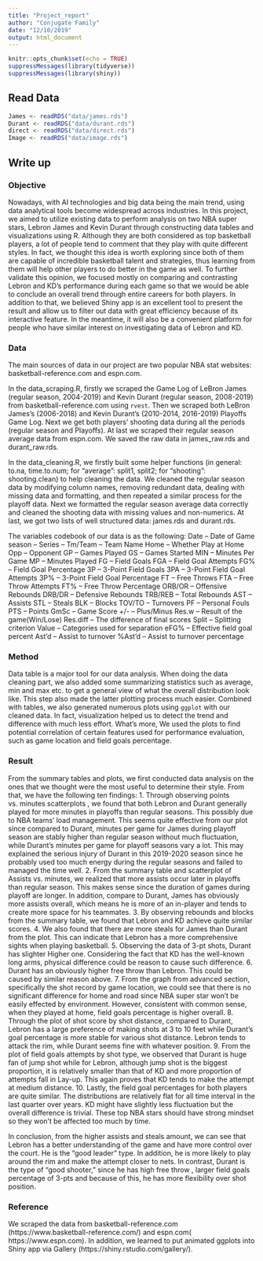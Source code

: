 ```yaml
---
title: "Project_report"
author: "Conjugate Family"
date: "12/10/2019"
output: html_document
---
```


```r
knitr::opts_chunk$set(echo = TRUE)
suppressMessages(library(tidyverse))
suppressMessages(library(shiny))
```

## Read Data

```r
James <- readRDS("data/james.rds")
Durant <- readRDS("data/durant.rds")
direct <- readRDS("data/direct.rds")
Image <- readRDS("data/image.rds")
```


## Write up

### Objective 
Nowadays, with AI technologies and big data being the main trend, using data analytical tools become widespread across industries. In this project, we aimed to utilize existing data to perform analysis on two NBA super stars, Lebron James and Kevin Durant through constructing data tables and visualizations using R. Although they are both considered as top basketball players, a lot of people tend to comment that they play with quite different styles. In fact, we thought this idea is worth exploring since both of them are capable of incredible basketball talent and strategies, thus learning from them will help other players to do better in the game as well. To further validate this opinion, we focused mostly on comparing and contrasting Lebron and KD’s performance during each game so that we would be able to conclude an overall trend through entire careers for both players.  In addition to that, we believed Shiny app is an excellent tool to present the result and allow us to filter out data with great efficiency because of its interactive feature. In the meantime, it will also be a convenient platform for people who have similar interest on investigating data of Lebron and KD.


### Data

The main sources of data in our project are two popular NBA stat websites: basketball-reference.com and espn.com.

In the data_scraping.R, firstly we scraped the Game Log of LeBron James (regular season, 2004-2019) and Kevin Durant (regular season, 2008-2019) from basketball-reference.com using `rvest`. Then we scraped both LeBron James's (2006-2018) and Kevin Durant's (2010-2014, 2016-2019) Playoffs Game Log. Next we get both players' shooting data during all the periods (regular season and Playoffs). At last we scraped their regular season average data from espn.com. We saved the raw data in james_raw.rds and durant_raw.rds.

In the data_cleaning.R, we firstly built some helper functions (in general: to.na, time.to.num; for "average": split1, split2; for "shooting": shooting.clean) to help cleaning the data. We cleaned the regular season data by modifying column names, removing redundant data, dealing with missing data and formatting, and then repeated a similar process for the playoff data. Next we formatted the regular season average data correctly and cleaned the shooting data with missing values and non-numerics. At last, we got two lists of well structured data: james.rds and durant.rds.

The variables codebook of our data is as the following:
Date -- Date of Game
season -- 
Series -- 
Tm/Team -- Team Name
Home -- Whether Play at Home
Opp -- Opponent
GP -- Games Played
GS -- Games Started
MIN -- Minutes Per Game
MP -- Minutes Played
FG -- Field Goals
FGA -- Field Goal Attempts
FG% -- Field Goal Percentage
3P -- 3-Point Field Goals
3PA -- 3-Point Field Goal Attempts
3P% -- 3-Point Field Goal Percentage
FT -- Free Throws
FTA -- Free Throw Attempts
FT% -- Free Throw Percentage
ORB/OR -- Offensive Rebounds
DRB/DR -- Defensive Rebounds
TRB/REB -- Total Rebounds
AST -- Assists
STL -- Steals
BLK -- Blocks
TOV/TO -- Turnovers
PF -- Personal Fouls
PTS -- Points
GmSc -- Game Score
+/- -- Plus/Minus
Res.w -- Result of the game(Win/Lose)
Res.diff -- The difference of final scores
Split -- Splitting criterion
Value -- Categories used for separation
eFG% -- Effective field goal percent 
Ast'd -- Assist to turnover 
%Ast'd -- Assist to turnover percentage

### Method
Data table is a major tool for our data analysis. When doing the data cleaning part, we also added some summarizing statistics such as average, min and max etc. to get a general view of what the overall distribution look like. This step also made the latter plotting process much easier. Combined with tables, we also generated numerous plots using `ggplot` with our cleaned data. In fact, visualization helped us to detect the trend and difference with much less effort. What's more, We used the plots to find potential correlation of certain features used for performance evaluation, such as game location and field goals percentage. 

### Result
From the summary tables and plots, we first conducted data analysis on the ones that we thought were the most useful to determine their style. From that, we have the following ten findings: 
1. Through observing points vs. minutes scatterplots , we found that both Lebron and Durant generally played for more minutes in playoffs than regular seasons. This possibly due to NBA teams’ load management. This seems quite effective from our plot since compared to Durant, minutes per game for James during playoff season are stably higher than regular season without much fluctuation, while Durant’s minutes per game for playoff seasons vary a lot. This may explained the serious injury of Durant in this 2019-2020 season since he probably used too much energy during the regular seasons and failed to managed the time well. 
2. From the summary table and scatterplot of Assists vs. minutes, we realized that more assists occur later in playoffs than regular season. This makes sense since the duration of games during playoff are longer. In addition, compare to Durant, James has obviously more assists overall, which means he is more of an in-player and tends to create more space for his teammates. 
3. By observing rebounds and blocks from the summary table, we found that Lebron and KD achieve quite similar scores. 
4. We also found that there are more steals for James than Durant from the plot. This can indicate that Lebron has a more comprehensive sights when playing basketball. 
5. Observing the data of 3-pt shots,  Durant has slighter Higher one. Considering the fact that KD has the well-known long arms, physical difference could be reason to cause such difference. 
6. Durant has an obviously higher free throw than Lebron. This could be caused by similar reason above.
7. From the graph from advanced section, specifically the shot record by game location, we could see that there is no significant difference for home and road since NBA super star won’t be easily effected by environment. However, consistent with common sense, when they played at home, field goals percentage is higher overall. 
8. Through the plot of shot score by shot distance, compared to Durant, Lebron has a large preference of making shots at 3 to 10 feet while Durant’s goal percentage is more stable for various shot distance. Lebron tends to attack the rim, while Durant seems fine with whatever position.
9. From the plot of field goals attempts by shot type, we observed that Durant is huge fan of jump shot while for Lebron, although jump shot is the biggest proportion, it is relatively smaller than that of KD and more proportion of attempts fall in Lay-up. This again proves that KD tends to make the attempt at medium distance.
10. Lastly, the field goal percentages for both players are quite similar. The distributions are relatively flat for all time interval in the last quarter over years. KD might have slightly less fluctuation but the overall difference is trivial. These top NBA stars should have strong mindset so they won’t be affected too much by time. 

In conclusion, from the higher assists and steals amount, we can see that Lebron has a better understanding of the game and have more control over the court. He is the “good leader” type. In addition, he is more likely to play around the rim and make the attempt closer to nets. In contrast, Durant is the type of “good shooter,” since he has high free throw , larger field goals percentage of 3-pts and because of this, he has more flexibility over shot position. 

### Reference
We scraped the data from basketball-reference.com (https://www.basketball-reference.com/) and espn.com( https://www.espn.com). In addition, we learned to put animated ggplots into Shiny app via Gallery (https://shiny.rstudio.com/gallery/). 


